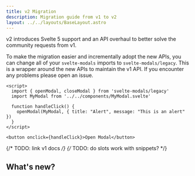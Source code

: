 ```yaml
---
title: v2 Migration
description: Migration guide from v1 to v2
layout: ../../layouts/BaseLayout.astro
---
```


v2 introduces Svelte 5 support and an API overhaul to better solve the community requests from v1. 

To make the migration easier and incrementally adopt the new APIs, you can change all of 
your `svelte-modals` imports to `svelte-modals/legacy`. This is a wrapper around the new APIs to maintain the v1 API. 
If you encounter any problems please open an issue.

```svelte live 
<script>
  import { openModal, closeModal } from 'svelte-modals/legacy'  
  import MyModal from '../../components/MyModal.svelte'

  function handleClick() {     
    openModal(MyModal, { title: "Alert", message: "This is an alert" })
  }
</script>

<button onclick={handleClick}>Open Modal</button>
```

{/* TODO: link v1 docs */}
{/* TODO: do slots work with snippets? */}


## What's new?
